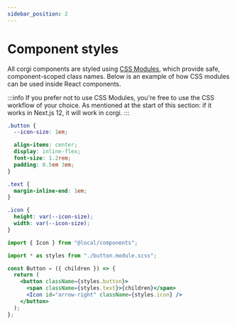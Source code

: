 ```yaml
---
sidebar_position: 2
---
```


# Component styles

All corgi components are styled using [CSS Modules](https://github.com/css-modules/css-modules), which provide safe, component-scoped class names. Below is an example of how CSS modules can be used inside React components.

:::info
If you prefer not to use CSS Modules, you're free to use the CSS workflow of your choice. As mentioned at the start of this section: if it works in Next.js 12, it will work in corgi.
:::

```scss title="/src/components/button/button.module.scss"
.button {
  --icon-size: 1em;

  align-items: center;
  display: inline-flex;
  font-size: 1.2rem;
  padding: 0.5em 3em;
}

.text {
  margin-inline-end: 1em;
}

.icon {
  height: var(--icon-size);
  width: var(--icon-size);
}
```

```jsx title="/src/components/button/button.jsx"
import { Icon } from "@local/components";

import * as styles from "./button.module.scss";

const Button = ({ children }) => {
  return (
    <button className={styles.button}>
      <span className={styles.text}>{children}</span>
      <Icon id="arrow-right" className={styles.icon} />
    </button>
  );
};
```
